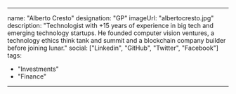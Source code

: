 ---

name: "Alberto Cresto"
designation: "GP"
imageUrl: "albertocresto.jpg"
description: "Technologist with +15 years of experience in big tech and emerging technology startups. He founded computer vision ventures, a technology ethics think tank and summit and a blockchain company builder before joining lunar."
social: ["Linkedin", "GitHub", "Twitter", "Facebook"]
tags: 
- "Investments"
- "Finance"
---
